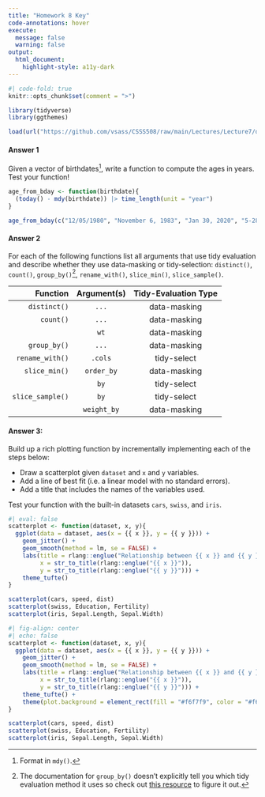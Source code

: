 ```yaml
---
title: "Homework 8 Key"
code-annotations: hover
execute: 
  message: false
  warning: false
output: 
  html_document:
    highlight-style: a11y-dark
---
```


```r
#| code-fold: true
knitr::opts_chunk$set(comment = ">")

library(tidyverse)
library(ggthemes)

load(url("https://github.com/vsass/CSSS508/raw/main/Lectures/Lecture7/data/restaurants.Rdata"))
```

#### Answer 1

Given a vector of birthdates^[Format in `mdy()`.], write a function to compute the ages in years. Test your function!

```r
age_from_bday <- function(birthdate){
  (today() - mdy(birthdate)) |> time_length(unit = "year")
}

age_from_bday(c("12/05/1980", "November 6, 1983", "Jan 30, 2020", "5-28-23"))
```

#### Answer 2

For each of the following functions list all arguments that use tidy evaluation and describe whether they use data-masking or tidy-selection: `distinct()`, `count()`, `group_by()`^[The documentation for `group_by()` doesn't explicitly tell you which tidy evaluation method it uses so check out [this resource](https://dplyr.tidyverse.org/articles/programming.html) to figure it out.], `rename_with()`, `slice_min()`, `slice_sample()`.

| Function | Argument(s) | Tidy-Evaluation Type |
|---------:|:-----------:|:--------------------:|
|`distinct()`| `...`| data-masking|
|`count()`| `...`| data-masking|
| | `wt`| data-masking|
|`group_by()`| `...`| data-masking|
|`rename_with()`| `.cols`| tidy-select|
|`slice_min()`| `order_by`| data-masking|
| | `by`| tidy-select|
|`slice_sample()`| `by`| tidy-select|
| | `weight_by`| data-masking|

#### Answer 3:

Build up a rich plotting function by incrementally implementing each of the steps below:

* Draw a scatterplot given `dataset` and `x` and `y` variables.
* Add a line of best fit (i.e. a linear model with no standard errors).
* Add a title that includes the names of the variables used.

Test your function with the built-in datasets `cars`, `swiss`, and `iris`. 

```r
#| eval: false
scatterplot <- function(dataset, x, y){
  ggplot(data = dataset, aes(x = {{ x }}, y = {{ y }})) + 
    geom_jitter() + 
    geom_smooth(method = lm, se = FALSE) + 
    labs(title = rlang::englue("Relationship between {{ x }} and {{ y }}"), 
         x = str_to_title(rlang::englue("{{ x }}")), 
         y = str_to_title(rlang::englue("{{ y }}"))) + 
    theme_tufte()
}

scatterplot(cars, speed, dist)
scatterplot(swiss, Education, Fertility)
scatterplot(iris, Sepal.Length, Sepal.Width)
```

```r
#| fig-align: center
#| echo: false
scatterplot <- function(dataset, x, y){
  ggplot(data = dataset, aes(x = {{ x }}, y = {{ y }})) + 
    geom_jitter() + 
    geom_smooth(method = lm, se = FALSE) + 
    labs(title = rlang::englue("Relationship between {{ x }} and {{ y }}"), 
         x = str_to_title(rlang::englue("{{ x }}")), 
         y = str_to_title(rlang::englue("{{ y }}"))) + 
    theme_tufte() +
    theme(plot.background = element_rect(fill = "#f6f7f9", color = "#f6f7f9"))
}

scatterplot(cars, speed, dist)
scatterplot(swiss, Education, Fertility)
scatterplot(iris, Sepal.Length, Sepal.Width)
```